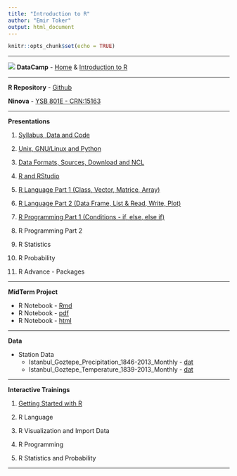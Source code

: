 ```yaml
---
title: "Introduction to R"
author: "Emir Toker"
output: html_document
---
```


```r
knitr::opts_chunk$set(echo = TRUE)
```

***

![](dc_logo5.png) **DataCamp** - [Home](https://www.datacamp.com/home) & [Introduction to R](https://www.datacamp.com/courses/free-introduction-to-r)

***

**R Repository** -  [Github](https://github.com/emirtoker/Software_Tools_R_Github)

**Ninova** - [YSB 801E - CRN:15163](https://ninova.itu.edu.tr/members/ogrenci.sinif.default.aspx?eId=12600&sinifId=40084)

***

**Presentations**

1. [Syllabus, Data and Code](http://rpubs.com/emirtoker/software_tools_week1)

2. [Unix, GNU/Linux and Python](http://rpubs.com/emirtoker/software_tools_week2)

3. [Data Formats, Sources, Download and NCL](http://rpubs.com/emirtoker/software_tools_week3)

4. [R and RStudio](http://rpubs.com/emirtoker/software_tools_week4)

5. [R Language Part 1 (Class, Vector, Matrice, Array)](http://rpubs.com/emirtoker/software_tools_week5)

6. [R Language Part 2 (Data Frame, List & Read, Write, Plot)](http://rpubs.com/emirtoker/software_tools_week7)

7. [R Programming Part 1 (Conditions - if, else, else if)](http://rpubs.com/emirtoker/software_tools_week9)

8. R Programming Part 2

9. R Statistics

10. R Probability

11. R Advance - Packages

***

**MidTerm Project** 
 
- R Notebook - [Rmd](https://web.itu.edu.tr/tokerem/MidTerm_Project.Rmd)
- R Notebook - [pdf](https://web.itu.edu.tr/tokerem/MidTerm_Project.pdf)
- R Notebook - [html](https://web.itu.edu.tr/tokerem/MidTerm_Project.html)

***

**Data**

- Station Data
    - Istanbul_Goztepe_Precipitation_1846-2013_Monthly - [dat](https://climexp.knmi.nl/data/pa17062.dat)
    - Istanbul_Goztepe_Temperature_1839-2013_Monthly - [dat](https://climexp.knmi.nl/data/ta17062.dat)
    
***

**Interactive Trainings** 

1. [Getting Started with R](https://emir-toker.shinyapps.io/R_Interactive_Training_and_Quiz/)

2. R Language

3. R Visualization and Import Data 

4. R Programming

5. R Statistics and Probability

***



<!-- **KNMI Data - ERA5 2m-Temp - CDO and NCO**--> 
<!-- WeTransfer - [era5_t2m.zip](https://we.tl/t-x55NHIxrGo)--> 
<!-- ***--> 

<!--⁨Macintosh HD⁩ ▸ ⁨Library⁩ ▸ ⁨Frameworks⁩ ▸ ⁨R.framework⁩ ▸ ⁨Versions⁩ ▸ ⁨3.5⁩ ▸ ⁨Resources⁩ ▸ ⁨library⁩ ▸ ⁨rmarkdown⁩ ▸ ⁨rmd⁩ ▸ ⁨h⁩ ▸ ⁨bootstrap⁩ ▸ ⁨css⁩--> 
<!-- colors diff #0ce3ac (Vivid cyan-lime green, linkler gözüken) -----  #ff4500 (orange-Red) --> 
<!-- colors diff #00bc8c (Vivid cyan-lime green, başlıklara fare ile gelince) ----- #ffa500 (orange1) --> 


<!-- <span style="color:Red">***---***</span><span style="color:DarkOrange">***---***</span><span style="color:Yellow">***---***</span><span style="color:DarkGreen">***---***</span><span style="color:Blue">***---***</span></span><span style="color:DarkViolet">***---***</span>  --> 






<!-- DarkCyan  --> 
<!-- SeaGreen  --> 
<!-- SteelBlue  --> 
<!-- Teal  --> 

